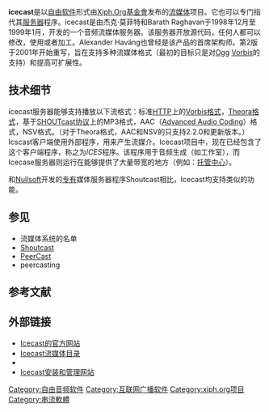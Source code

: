 {{Infobox software
| name = Icecast
| logo = <!-- 檔案不存在 [[File:icecast-logo.png|File:icecast-logo.png]] -->
| screenshot =
| caption =
| developer = [[Xiph.Org基金會|Xiph.Org基金會]]
| latest_release_version = 2.3.2
| latest_release_date = June 2, 2008
| operating_system = [[Unix-like|Unix-like]] and [[Microsoft_Windows|Microsoft Windows]]
| genre = [[流媒体|流媒体]][[服务器|服务器]]
| license = [[GNU_General_Public_License|GNU GPL]]
| website = [http://www.icecast.org/ www.icecast.org]
}}

'''icecast'''是以[[自由软件|自由软件]]形式由[[Xiph.Org基金會|Xiph.Org基金會]]发布的[[流媒体|流媒体]]项目。它也可以专门指代其[[服务器|服务器]]程序。icecast是由杰克·莫菲特和Barath Raghavan于1998年12月至1999年1月，开发的一个音频流媒体服务器。该服务器开放源代码，任何人都可以修改，使用或者加工。Alexander Haväng也曾经是该产品的首席架构师。第2版于2001年开始重写，旨在支持多种流媒体格式（最初的目标只是对[[Ogg|Ogg]] [[Vorbis|Vorbis]]的支持）和提高可扩展性。

==技术细节==
icecast服务器能够支持播放以下流格式：标准[[超文本传输协议|HTTP]]上的[[Vorbis|Vorbis格式]]，[[Theora|Theora格式]]，基于[[SHOUTcast|SHOUTcast协议]]上的MP3格式，AAC（[[Advanced_Audio_Coding|Advanced Audio Coding]]）格式，NSV格式。（对于Theora格式，AAC和NSV的只支持2.2.0和更新版本。）Icscast客户端使用外部程序，用来产生流媒介。Icecast项目中，现在已经包含了这个客户端程序，称之为''ICES''程序。该程序用于音频生成（如工作室），而Icecase服务器则运行在能够提供了大量带宽的地方（例如：[[主機託管|托管中心]]）。

和[[Nullsoft|Nullsoft]]开发的[[专有软件|专有]]媒体服务器程序Shoutcast相比，Icecast均支持类似的功能。

==参见==
{{Portal|Free software}}
*流媒体系统的名单
*[[SHOUTcast|Shoutcast]]
*[[Peercast|PeerCast]]
*peercasting

==参考文献==
<references></references>

==外部链接==
*[http://www.icecast.org/ Icecast的官方网站]{{Wayback|url=http://www.icecast.org/ |date=20200428150805 }}
*[http://dir.xiph.org/ Icecast流媒体目录]{{Wayback|url=http://dir.xiph.org/ |date=20201120221312 }}
*{{Freshmeat|icecast|Icecast}}
*[https://archive.is/20040401232335/http://www.gnuware.com/icecast/ Icecast安装和管理网站]

{{音乐数字发行平台}}
[[Category:自由音频软件|Category:自由音频软件]]
[[Category:互联网广播软件|Category:互联网广播软件]]
[[Category:xiph.org项目|Category:xiph.org项目]]
[[Category:串流軟體|Category:串流軟體]]
{{Free-software-stub}}